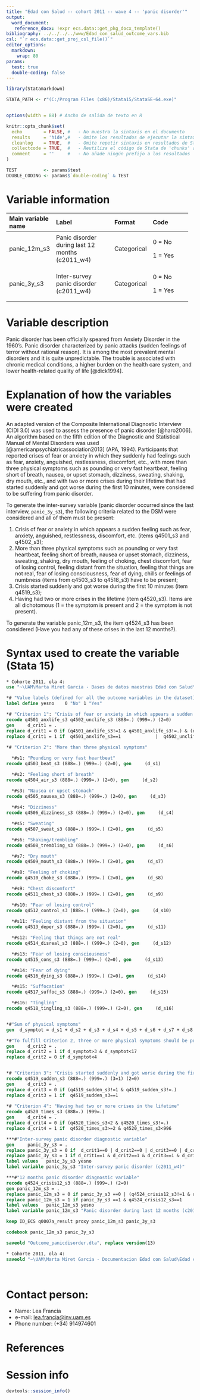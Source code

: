 ```yaml
---
title: "Edad con Salud -- cohort 2011 -- wave 4 -- 'panic disorder'" 
output:
  word_document:
   reference_docx: !expr ecs.data::get_pkg_docx_template()
bibliography: ../../../../www/Edad_con_salud_outcome_vars.bib 
csl: "`r ecs.data::get_proj_csl_file()`"
editor_options: 
  markdown:
    wrap: 80
params:
  test: true
  double-coding: false
---
```


```r
library(Statamarkdown)

STATA_PATH <- r"(C:/Program Files (x86)/Stata15/StataSE-64.exe)"


options(width = 88) # Ancho de salida de texto en R

knitr::opts_chunk$set( 
  echo        = FALSE, #   - No muestra la sintaxis en el documento
  results     = 'hide',#   - Omite los resultados de ejecutar la sintaxis
  cleanlog    = TRUE,  #   - Omite repetir sintaxis en resultados de Stata
  collectcode = TRUE,  #   - Reutiliza el código de Stata de 'chunks' anteriores
  comment     = ''     #   - No añade ningún prefijo a los resultados
)

TEST          <- params$test
DOUBLE_CODING <- params$`double-coding` & TEST
```

# Variable information

+----------------+------------------------+----------------+----------------+
| Main variable  | Label                  | Format         | Code           |
| name           |                        |                |                |
+:===============+:=======================+:===============+:===============+
| panic_12m_s3   | Panic disorder during  | Categorical    | 0 = No         |
|                | last 12 months         |                |                |
|                | (c2011_w4)             |                | 1 = Yes        |
+----------------+------------------------+----------------+----------------+
| panic_3y_s3    | Inter-survey panic     | Categorical    | 0 = No         |
|                | disorder (c2011_w4)    |                |                |
|                |                        |                | 1 = Yes        |
+----------------+------------------------+----------------+----------------+

# Variable description

Panic disorder has been officially speared from Anxiety Disorder in the 1960's.
Panic disorder characterized by panic attacks (sudden feelings of terror without
rational reason). It is among the most prevalent mental disorders and it is
quite unpredictable. The trouble is associated with chronic medical conditions,
a higher burden on the health care system, and lower health-related quality of
life [@dick1994].

# Explanation of how the variables were created

An adapted version of the Composite International Diagnostic Interview (CIDI
3.0) was used to assess the presence of panic disorder [@haro2006]. An algorithm
based on the fifth edition of the Diagnostic and Statistical Manual of Mental
Disorders was used [@americanpsychiatricassociation2013] (APA, 1994).
Participants that reported crises of fear or anxiety in which they suddenly had
feelings such as fear, anxiety, anguished, restlessness, discomfort, etc., with
more than three physical symptoms such as pounding or very fast heartbeat,
feeling short of breath, nausea, or upset stomach, dizziness, sweating, shaking,
dry mouth, etc., and with two or more crises during their lifetime that had
started suddenly and got worse during the first 10 minutes, were considered to
be suffering from panic disorder.

To generate the inter-survey variable (panic disorder occurred since the last
interview, `panic_3y_s3`), the following criteria related to the DSM were
considered and all of them must be present:

1.  Crisis of fear or anxiety in which appears a sudden feeling such as fear,
    anxiety, anguished, restlessness, discomfort, etc. (items q4501_s3 and
    q4502_s3);
2.  More than three physical symptoms such as pounding or very fast heartbeat,
    feeling short of breath, nausea or upset stomach, dizziness, sweating,
    shaking, dry mouth, feeling of choking, chest discomfort, fear of losing
    control, feeling distant from the situation, feeling that things are not
    real, fear of losing consciousness, fear of dying, chills or feelings of
    numbness (items from q4503_s3 to q4518_s3) have to be present;
3.  Crisis started suddenly and got worse during the first 10 minutes (item
    q4519_s3);
4.  Having had two or more crises in the lifetime (item q4520_s3). Items are all
    dichotomous (1 = the symptom is present and 2 = the symptom is not present).

To generate the variable panic_12m_s3, the item q4524_s3 has been considered
(Have you had any of these crises in the last 12 months?).

# Syntax used to create the variable (Stata 15)

```stata

* Cohorte 2011, ola 4:
use "~\UAM\Marta Miret Garcia - Bases de datos maestras Edad con Salud\Ola_4\Cohorte 2011\rawdata_c2011w4.dta"

```

```stata
*# "Value labels (defined for all the outcome variables in the dataset)":
label define yesno    0 "No" 1 "Yes"

*# "Criterion 1": "Crisis of fear or anxiety in which appears a sudden feeling"
recode q4501_anxlife_s3 q4502_unclife_s3 (888=.) (999=.) (2=0)
gen     d_crit1 = .
replace d_crit1 = 0 if (q4501_anxlife_s3!=1 & q4501_anxlife_s3!=.) & (q4502_unclife_s3!=1 & q4502_unclife_s3!=.)
replace d_crit1 = 1 if  q4501_anxlife_s3==1             |  q4502_unclife_s3==1
  
*# "Criterion 2": "More than three physical symptoms"

  *#s1: "Pounding or very fast heartbeat"
recode q4503_beat_s3 (888=.) (999=.) (2=0), gen     (d_s1)

  *#s2: "Feeling short of breath"
recode q4504_air_s3 (888=.) (999=.) (2=0), gen     (d_s2)

  *#s3: "Nausea or upset stomach"
recode q4505_nausea_s3 (888=.) (999=.) (2=0), gen     (d_s3)
 
  *#s4: "Dizziness"
recode q4506_dizziness_s3 (888=.) (999=.) (2=0), gen     (d_s4)

  *#s5: "Sweating"
recode q4507_sweat_s3 (888=.) (999=.) (2=0), gen     (d_s5)

  *#s6: "Shaking/trembling" 
recode q4508_trembling_s3 (888=.) (999=.) (2=0), gen     (d_s6)

  *#s7: "Dry mouth"
recode q4509_mouth_s3 (888=.) (999=.) (2=0), gen     (d_s7)

  *#s8: "Feeling of choking" 
recode q4510_choke_s3 (888=.) (999=.) (2=0), gen     (d_s8)

  *#s9: "Chest discomfort"
recode q4511_chest_s3 (888=.) (999=.) (2=0), gen     (d_s9)

  *#s10: "Fear of losing control"
recode q4512_control_s3 (888=.) (999=.) (2=0), gen     (d_s10)
     
  *#s11: "Feeling distant from the situation"
recode q4513_deper_s3 (888=.) (999=.) (2=0), gen     (d_s11)

  *#s12: "Feeling that things are not real"
recode q4514_disreal_s3 (888=.) (999=.) (2=0), gen     (d_s12)

  *#s13: "Fear of losing consciousness"
recode q4515_cons_s3 (888=.) (999=.) (2=0), gen     (d_s13)

  *#s14: "Fear of dying"
recode q4516_dying_s3 (888=.) (999=.) (2=0), gen     (d_s14) 

  *#s15: "Suffocation"
recode q4517_suffoc_s3 (888=.) (999=.) (2=0), gen     (d_s15)

  *#s16: "Tingling"
recode q4518_tingling_s3 (888=.) (999=.) (2=0), gen     (d_s16)


*#"Sum of physical symptoms"
gen  d_symptot = d_s1 + d_s2 + d_s3 + d_s4 + d_s5 + d_s6 + d_s7 + d_s8 + d_s9 + d_s10 + d_s11 + d_s12 + d_s13 + d_s14 + d_s15 + d_s16

*#"To fulfill Criterion 2, three or more physical symptoms should be present".
gen     d_crit2 = .
replace d_crit2 = 1 if d_symptot>3 & d_symptot<17
replace d_crit2 = 0 if d_symptot<4 


*# "Criterion 3": "Crisis started suddenly and got worse during the first 10 minutes"
recode q4519_sudden_s3 (888=.) (999=.) (3=1) (2=0)
gen     d_crit3 = .
replace d_crit3 = 0 if (q4519_sudden_s3!=1 & q4519_sudden_s3!=.)
replace d_crit3 = 1 if  q4519_sudden_s3==1
  
*# "Criterion 4": "Having had two or more crises in the lifetime"
recode q4520_times_s3 (888=.) (999=.) 
gen     d_crit4 = .
replace d_crit4 = 0 if (q4520_times_s3<2 & q4520_times_s3!=.)
replace d_crit4 = 1 if  q4520_times_s3>=2 & q4520_times_s3<996

***#"Inter-survey panic disorder diagnostic variable"
gen     panic_3y_s3 = .
replace panic_3y_s3 = 0 if  d_crit1==0 | d_crit2==0 | d_crit3==0 | d_crit4==0
replace panic_3y_s3 = 1 if d_crit1==1 & d_crit2==1 & d_crit3==1 & d_crit4==1
label values   panic_3y_s3 yesno
label variable panic_3y_s3 "Inter-survey panic disorder (c2011_w4)"

***#"12 months panic disorder diagnostic variable"
recode q4524_crisis12_s3 (888=.) (999=.) (2=0)
gen panic_12m_s3 = .
replace panic_12m_s3 = 0 if panic_3y_s3 ==0 | (q4524_crisis12_s3!=1 & q4524_crisis12_s3!=.)
replace panic_12m_s3 = 1 if panic_3y_s3 ==1 & q4524_crisis12_s3==1
label values   panic_12m_s3 yesno
label variable panic_12m_s3 "Panic disorder during last 12 months (c2011_w4)"

```

```stata
keep ID_ECS q0007a_result proxy panic_12m_s3 panic_3y_s3

codebook panic_12m_s3 panic_3y_s3
```

```stata

saveold "Outcome_panicdisorder.dta", replace version(13)
```

```stata

* Cohorte 2011, ola 4:
saveold "~\UAM\Marta Miret Garcia - Documentacion Edad con Salud\Edad con salud - Ola 4\Outcomes\Cohorte 2011\Outcome datasets\Outcome_panicdisorder.dta", replace version(13)
```

<br>

# Contact person:

-   Name: Lea Francia
-   e-mail: [lea.francia\@inv.uam.es](mailto:lea.francia@inv.uam.es){.email}
-   Phone number: (+34) 914974601

# References

::: {#refs}
:::

\newpage

# Session info

```r
devtools::session_info()
```
